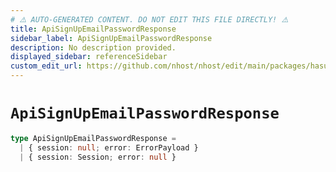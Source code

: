 ```yaml
---
# ⚠️ AUTO-GENERATED CONTENT. DO NOT EDIT THIS FILE DIRECTLY! ⚠️
title: ApiSignUpEmailPasswordResponse
sidebar_label: ApiSignUpEmailPasswordResponse
description: No description provided.
displayed_sidebar: referenceSidebar
custom_edit_url: https://github.com/nhost/nhost/edit/main/packages/hasura-auth-js/src/utils/types.ts#L143
---
```


# `ApiSignUpEmailPasswordResponse`

```ts
type ApiSignUpEmailPasswordResponse =
  | { session: null; error: ErrorPayload }
  | { session: Session; error: null }
```

